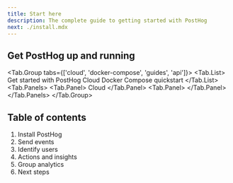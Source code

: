 ```yaml
---
title: Start here
description: The complete guide to getting started with PostHog
next: ./install.mdx
---
```




## Get PostHog up and running

<!-- prettier-ignore -->
<Tab.Group tabs={['cloud', 'docker-compose', 'guides', 'api']}>
    <Tab.List>
        <Tab>Get started with PostHog Cloud</Tab>
        <Tab>Docker Compose quickstart</Tab>
    </Tab.List>
    <Tab.Panels>
        <Tab.Panel>
            Cloud
        </Tab.Panel>
        <Tab.Panel>
            <DockerCompose />
        </Tab.Panel>
    </Tab.Panels>
</Tab.Group>

## Table of contents

1. Install PostHog
2. Send events
3. Identify users
4. Actions and insights
5. Group analytics
6. Next steps
